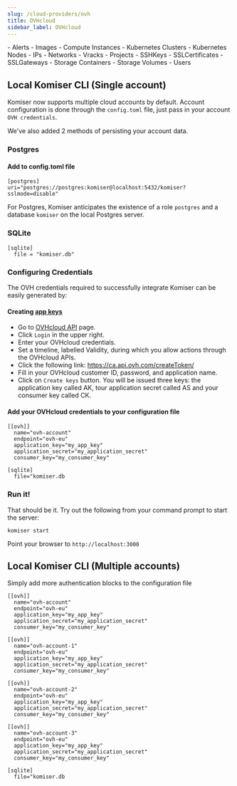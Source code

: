 ```yaml
---
slug: /cloud-providers/ovh
title: OVHcloud
sidebar_label: OVHcloud
---
```


<AccordionGroup>
  <Accordion title="Supported resource list">
  - Alerts
	- Images
	- Compute Instances
	- Kubernetes Clusters
	- Kubernetes Nodes
	- IPs
	- Networks
	- Vracks
	- Projects
	- SSHKeys
	- SSLCertificates
	- SSLGateways
	- Storage Containers
	- Storage Volumes
	- Users
  </Accordion>
</AccordionGroup>

## Local Komiser CLI (Single account)

Komiser now supports multiple cloud accounts by default. Account configuration is done through the `config.toml` file, just pass in your account `OVH credentials`.

We've also added 2 methods of persisting your account data.
### Postgres
#### Add to config.toml file
```
[postgres]
uri="postgres://postgres:komiser@localhost:5432/komiser?sslmode=disable"
```
<Tip> For Postgres, Komiser anticipates the existence of a role `postgres` and a database `komiser` on the local Postgres server. </Tip>

### SQLite

```
[sqlite]
  file = "komiser.db"
```

### Configuring Credentials

The OVH credentials required to successfully integrate Komiser can be easily generated by:

#### Creating [app keys](https://help.ovhcloud.com/csm/asia-api-getting-started-ovhcloud-api?id=kb_article_view&sysparm_article=KB0042776#create-your-app-keys)
- Go to [OVHcloud API](https://ca.api.ovh.com/) page.
- Click `Login` in the upper right.
- Enter your OVHcloud credentials.
- Set a timeline, labelled Validity, during which you allow actions through the OVHcloud APIs.
- Click the following link: https://ca.api.ovh.com/createToken/
- Fill in your OVHcloud customer ID, password, and application name.
- Click on `Create keys` button.
You will be issued three keys: the application key called AK, tour application secret called AS and your consumer key called CK.

#### Add your OVHcloud credentials to your configuration file

```
[[ovh]]
  name="ovh-account"
  endpoint="ovh-eu"
  application_key="my_app_key"
  application_secret="my_application_secret"
  consumer_key="my_consumer_key"

[sqlite]
  file="komiser.db
```

### Run it!
That should be it. Try out the following from your command prompt to start the server:

```
komiser start 
```

Point your browser to `http://localhost:3000`

## Local Komiser CLI (Multiple accounts)
Simply add more authentication blocks to the configuration file

```
[[ovh]]
  name="ovh-account"
  endpoint="ovh-eu"
  application_key="my_app_key"
  application_secret="my_application_secret"
  consumer_key="my_consumer_key"

[[ovh]]
  name="ovh-account-1"
  endpoint="ovh-eu"
  application_key="my_app_key"
  application_secret="my_application_secret"
  consumer_key="my_consumer_key"

[[ovh]]
  name="ovh-account-2"
  endpoint="ovh-eu"
  application_key="my_app_key"
  application_secret="my_application_secret"
  consumer_key="my_consumer_key"

[[ovh]]
  name="ovh-account-3"
  endpoint="ovh-eu"
  application_key="my_app_key"
  application_secret="my_application_secret"
  consumer_key="my_consumer_key"

[sqlite]
  file="komiser.db
```